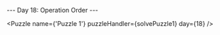 
--- Day 18: Operation Order ---

<Puzzle 
    name={'Puzzle 1'}
    puzzleHandler={solvePuzzle1}
    day={18} />